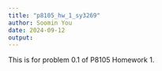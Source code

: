 ```yaml
---
title: "p8105_hw_1_sy3269"
author: Soomin You
date: 2024-09-12
output: 
---
```


This is for problem 0.1 of P8105 Homework 1. 